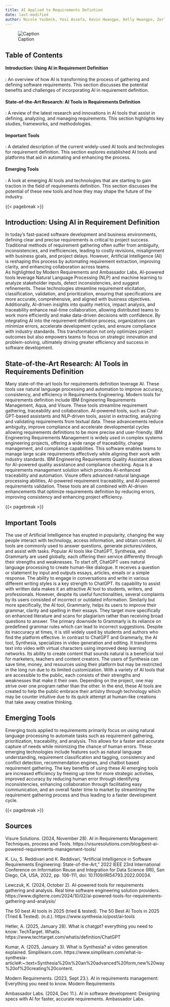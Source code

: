 ```yaml
---
title: AI Applied to Requirements Defintion
date: last-modified
author: Nicole Yazbeck, Yosi Assefa, Kevin Hwangpo, Kelly Hwangpo, Zerlyne N-Simons
---
```


![Caption](downloads/OIP.jpg)

## Table of Contents

#### Introduction: Using AI in Requirement Definition

:  An overview of how AI is transforming the process of gathering and defining software requirements. This section discusses the potential benefits and challenges of incorporating AI in requirement definition.

#### State-of-the-Art Research: AI Tools in Requirements Definition

:  A review of the latest research and innovations in AI tools that assist in defining, analyzing, and managing requirements. This section highlights key studies, frameworks, and methodologies.

#### Important Tools

:  A detailed description of the current widely-used AI tools and technologies for requirement definition. This section explores established AI tools and platforms that aid in automating and enhancing the process.

#### Emerging Tools

:  A look at emerging AI tools and technologies that are starting to gain traction in the field of requirements definition. This section discusses the potential of these new tools and how they may shape the future of the industry.

{{< pagebreak >}}

## Introduction: Using AI in Requirement Definition
In today's fast-paced software development and business environments, defining clear and precise requirements is critical to project success. Traditional methods of requirement gathering often suffer from ambiguity, inconsistencies, and inefficiencies, leading to costly revisions, misalignment with business goals, and project delays. However, Artificial Intelligence (AI) is reshaping this process by automating requirement extraction, improving clarity, and enhancing collaboration across teams.  
As highlighted by Modern Requirements and Ambassador Labs, AI-powered tools leverage Natural Language Processing (NLP) and machine learning to analyze stakeholder inputs, detect inconsistencies, and suggest refinements. These technologies streamline requirement elicitation, classification, validation, and prioritization, ensuring that specifications are more accurate, comprehensive, and aligned with business objectives. Additionally, AI-driven insights into quality metrics, impact analysis, and traceability enhance real-time collaboration, allowing distributed teams to work more efficiently and make data-driven decisions with confidence. 
By integrating AI into the requirement definition process, organizations can minimize errors, accelerate development cycles, and ensure compliance with industry standards. This transformation not only optimizes project outcomes but also empowers teams to focus on strategic innovation and problem-solving, ultimately driving greater efficiency and success in software development.  

## State-of-the-Art Research: AI Tools in Requirements Definition
Many state-of-the-art tools for requirements definition leverage AI. These tools use natural language processing and automation to improve accuracy, consistency, and efficiency in Requirements Engineering. Modern tools for requirements definition include IBM Engineering Requirements Management, Aqua, and Visure. These tools streamline requirement gathering, traceability and collaboration. AI-powered tools, such as Chat-GPT-based assistants and NLP-driven tools, assist in extracting, analyzing and validating requirements from textual data. These advancements reduce ambiguity, improve compliance and accelerate developmental cycles allowing requirements definitions to be more precise and user-friendly.
IBM Engineering Requirements Management is widely used in complex systems engineering projects, offering a wide range of traceability, change management, and compliance capabilities. This software enables teams to manage large scale requirements effectively while aligning their work with industry standards. IBM Engineering Requirements Quality Assistant allows for AI-powered quality assistance and compliance checking. Aqua is a requirements management solution which provides AI-enhanced traceability and automation. Visure offers advanced natural language processing abilities, AI-powered requirement traceability, and AI-powered requirements validation. These tools are all combined with AI-driven enhancements that optimize requirements definition by reducing errors, improving consistency and enhancing project efficiency.

{{< pagebreak >}}

## Important Tools
The use of Artificial Intelligence has erupted in popularity, changing the way people interact with technology, access information, and obtain content. AI tools are commonly used to answer questions, generate pictures/videos, and assist with tasks. Popular AI tools like ChatGPT, Synthesia, and Grammarly are used globally, each offering their service differently through their strengths and weaknesses. 
To start off, ChatGPT uses natural language processing to create human-like dialogue. It receives a question or statement by input and outputs essays, articles, emails or a simple response. The ability to engage in conversations and write in various different writing styles is a key strength to ChatGPT. Its capability to assist with written data makes it an attractive AI tool to students, writers, and professionals. However, despite its useful functionalities, several complaints by its users consisted of incorrect or outdated information. 
Similarly but more specifically, the AI tool, Grammarly, helps its users to improve their grammar, clarity and spelling in their essays. They target more specifically on enhanced literature and scans for plagiarism rather than receiving broad questions to answer. The primary downside to Grammarly is its reliance on predefined grammar rules which can lead to incorrect suggestions. Despite its inaccuracy at times, it is still widely used by students and authors who find the platform effective. 
In contrast to ChatGPT and Grammarly, the AI tool, Synthesia, specializes in video generation and editing. It transforms text into video with virtual characters using improved deep learning networks. Its ability to create content that sounds natural is a beneficial tool for marketers, teachers and content creators. The users of Synthesia can save time, money, and resources using their platform but may be restricted in the long run due to its limited customization. 
With a variety of AI tools that are accessible to the public, each consists of their strengths and weaknesses that make it their own. Depending on the project, one may strive over one program rather than the other. In the end, these AI tools are created to help the public embrace their artistry through technology which may be counter intuitive due to its quick attempt at human-like creations that take away creative thinking.


## Emerging Tools
Emerging tools applied to requirements primarily focus on using natural language processing to automate tasks such as requirement gathering, prioritization, traceability, and analysis. This allows for a faster and accurate capture of needs while minimizing the chance of human errors. These emerging technologies include features such as natural language understanding, requirement classification and tagging, consistency and conflict detection, recommendation engines, and chatbot based requirement gathering. The key benefits of using these AI emerging tools are increased efficiency by freeing up time for more strategic activities, improved accuracy by reducing human error through identifying inconsistencies, enhancing collaboration through facilitating easy communication, and an overall faster time to market by streamlining the requirement gathering process and thus leading to a faster development cycle.

{{< pagebreak >}}

## Sources

Visure Solutions. (2024, November 28). AI in Requirements Management: Techniques, process and Tools. https://visuresolutions.com/blog/best-ai-powered-requirements-management-tools/ 

K. Liu, S. Reddivari and K. Reddivari, "Artificial Intelligence in Software Requirements Engineering: State-of-the-Art," 2022 IEEE 23rd International Conference on Information Reuse and Integration for Data Science (IRI), San Diego, CA, USA, 2022, pp. 106-111, doi: 10.1109/IRI54793.2022.00034.

Lewczuk, K. (2024, October 2). AI-powered tools for requirements gathering and analysis. Real time software engineering solution providers. https://www.digiterre.com/2024/10/02/ai-powered-tools-for-requirements-gathering-and-analysis/ 

The 50 best AI tools in 2025 (tried & tested). The 50 Best AI Tools in 2025 (Tried & Tested). (n.d.). https://www.synthesia.io/post/ai-tools

Hetler, A. (2025, January 28). What is chatgpt? everything you need to know: TechTarget. WhatIs. https://www.techtarget.com/whatis/definition/ChatGPT

Kumar, A. (2025, January 3). What is Synthesia? ai video generation explained. Simplilearn.com. https://www.simplilearn.com/what-is-synthesia-article#:~:text=Synthesia%20is%20an%20advanced%20form,new%20way%20of%20creating%20content.

Modern Requirements. (2023, Sept 23.). AI in requirements management: Everything you need to know. Modern Requirements

Ambassador Labs. (2024, Dec 11.). AI in software development: Designing specs with AI for faster, accurate requirements. Ambassador Labs.
